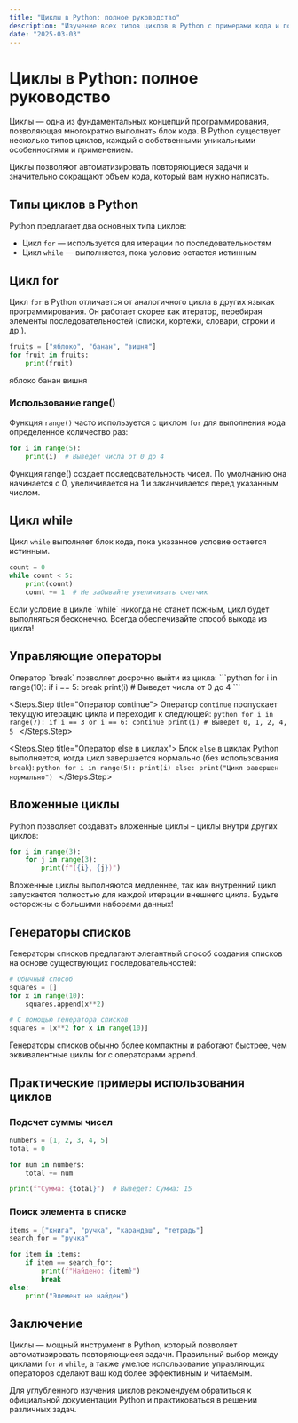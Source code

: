 ```yaml
---
title: "Циклы в Python: полное руководство"
description: "Изучение всех типов циклов в Python с примерами кода и пояснениями"
date: "2025-03-03"
---
```



# Циклы в Python: полное руководство

Циклы — одна из фундаментальных концепций программирования, позволяющая многократно выполнять блок кода. В Python существует несколько типов циклов, каждый с собственными уникальными особенностями и применением.

<Callout type="info" title="Важно знать">
  Циклы позволяют автоматизировать повторяющиеся задачи и значительно сокращают
  объем кода, который вам нужно написать.
</Callout>

## Типы циклов в Python

Python предлагает два основных типа циклов:

- Цикл `for` — используется для итерации по последовательностям
- Цикл `while` — выполняется, пока условие остается истинным

## Цикл for

Цикл `for` в Python отличается от аналогичного цикла в других языках программирования. Он работает скорее как итератор, перебирая элементы последовательностей (списки, кортежи, словари, строки и др.).

```python
fruits = ["яблоко", "банан", "вишня"]
for fruit in fruits:
    print(fruit)
```

<Callout type="success" title="Результат">
  яблоко банан вишня
</Callout>

### Использование range()

Функция `range()` часто используется с циклом `for` для выполнения кода определенное количество раз:

```python
for i in range(5):
    print(i)  # Выведет числа от 0 до 4
```

<Callout type="info">
  Функция range() создает последовательность чисел. По умолчанию она начинается
  с 0, увеличивается на 1 и заканчивается перед указанным числом.
</Callout>

## Цикл while

Цикл `while` выполняет блок кода, пока указанное условие остается истинным.

```python
count = 0
while count < 5:
    print(count)
    count += 1  # Не забывайте увеличивать счетчик
```

<Callout type="warning" title="Предупреждение">
  Если условие в цикле `while` никогда не станет ложным, цикл будет выполняться
  бесконечно. Всегда обеспечивайте способ выхода из цикла!
</Callout>

## Управляющие операторы

<Steps>
  <Steps.Step title="Оператор break">
    Оператор `break` позволяет досрочно выйти из цикла: ```python for i in
    range(10): if i == 5: break print(i) # Выведет числа от 0 до 4 ```
  </Steps.Step>

  <Steps.Step title="Оператор continue">
    Оператор `continue` пропускает текущую итерацию цикла и переходит к
    следующей: ```python for i in range(7): if i == 3 or i == 6: continue
    print(i) # Выведет 0, 1, 2, 4, 5 ```
  </Steps.Step>

  <Steps.Step title="Оператор else в циклах">
    Блок `else` в циклах Python выполняется, когда цикл завершается нормально
    (без использования `break`): ```python for i in range(5): print(i) else:
    print("Цикл завершен нормально") ```
  </Steps.Step>
</Steps>

## Вложенные циклы

Python позволяет создавать вложенные циклы – циклы внутри других циклов:

```python
for i in range(3):
    for j in range(3):
        print(f"({i}, {j})")
```

<Callout type="error" title="Внимание к производительности">
  Вложенные циклы выполняются медленнее, так как внутренний цикл запускается
  полностью для каждой итерации внешнего цикла. Будьте осторожны с большими
  наборами данных!
</Callout>

## Генераторы списков

Генераторы списков предлагают элегантный способ создания списков на основе существующих последовательностей:

```python
# Обычный способ
squares = []
for x in range(10):
    squares.append(x**2)

# С помощью генератора списков
squares = [x**2 for x in range(10)]
```

<Callout type="success" title="Совет">
  Генераторы списков обычно более компактны и работают быстрее, чем
  эквивалентные циклы for с операторами append.
</Callout>

## Практические примеры использования циклов

### Подсчет суммы чисел

```python
numbers = [1, 2, 3, 4, 5]
total = 0

for num in numbers:
    total += num

print(f"Сумма: {total}")  # Выведет: Сумма: 15
```

### Поиск элемента в списке

```python
items = ["книга", "ручка", "карандаш", "тетрадь"]
search_for = "ручка"

for item in items:
    if item == search_for:
        print(f"Найдено: {item}")
        break
else:
    print("Элемент не найден")
```

## Заключение

Циклы — мощный инструмент в Python, который позволяет автоматизировать повторяющиеся задачи. Правильный выбор между циклами `for` и `while`, а также умелое использование управляющих операторов сделают ваш код более эффективным и читаемым.

<Callout type="info" title="Дополнительные ресурсы">
  Для углубленного изучения циклов рекомендуем обратиться к официальной
  документации Python и практиковаться в решении различных задач.
</Callout>
